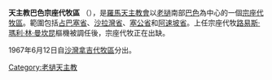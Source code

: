 {{Infobox Roman Catholic diocese 
|Roman Catholic Diocese of = 天主教巴色宗座代牧區 
|Latin name of diocese = Apostolicus Vicariatus Paksensis 
|image = [[File:Laos_-_Vic_Ap_di_Paksé.png|center]] 
|caption =  
|location = [[老撾|老撾]][[巴色|巴色]] 
|territory =  
|population =  
|rite = [[罗马礼|罗马礼]]
|patron =  
|province =  
|established = 1967年 
|cathedral = 
|co-cathedral = 
|leadership = 主教 
|website =  
|metropolitan = 
|ordinary = 出缺
|coadjutor archbishop = 
|coadjutor bishop =
 |auxiliary =
 |emeritus =
 }}

'''天主教巴色宗座代牧區''' （{{lang-la|Apostolicus Vicariatus Paksensis}}），是[[羅馬天主教會|羅馬天主教會]]以[[老撾|老撾]]南部[[巴色|巴色]]為中心的一個[[宗座代牧區|宗座代牧區]]。範圍包括[[占巴塞省|占巴塞省]]、[[沙拉灣省|沙拉灣省]]、[[塞公省|塞公省]]和[[阿速坡省|阿速坡省]]。上任宗座代牧[[路易斯·瑪利·林·曼坎昆|路易斯·瑪利·林·曼坎昆]]樞機被調任後，宗座代牧正在出缺。

1967年6月12日自[[天主教沙灣拿吉宗座代牧區|沙灣拿吉代牧區]]分出。

[[Category:老撾天主教|Category:老撾天主教]]
{{天主教寮國-柬埔寨教省}}